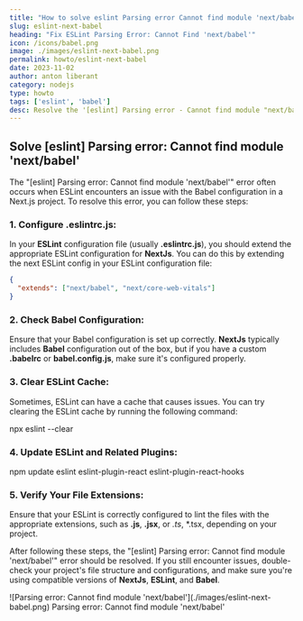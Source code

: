 ```yaml
---
title: "How to solve eslint Parsing error Cannot find module 'next/babel'"
slug: eslint-next-babel
heading: "Fix ESLint Parsing Error: Cannot Find 'next/babel'"
icon: /icons/babel.png
image: ./images/eslint-next-babel.png
permalink: howto/eslint-next-babel
date: 2023-11-02
author: anton liberant
category: nodejs
type: howto
tags: ['eslint', 'babel']
desc: Resolve the '[eslint] Parsing error - Cannot find module "next/babel"' issue in Next.js. Follow step-by-step solutions to fix ESLint and Babel config errors.
---
```


## Solve [eslint] Parsing error: Cannot find module 'next/babel'

The "[eslint] Parsing error: Cannot find module 'next/babel'" error often occurs when ESLint
encounters an issue with the Babel configuration in a Next.js project. To resolve this error, you
can follow these steps:

### 1. Configure .eslintrc.js:

In your **ESLint** configuration file (usually **.eslintrc.js**), you should extend the appropriate
ESLint configuration for **NextJs**. You can do this by extending the next ESLint config in your
ESLint configuration file:

```json
{
  "extends": ["next/babel", "next/core-web-vitals"]
}
```

### 2. Check Babel Configuration:

Ensure that your Babel configuration is set up correctly. **NextJs** typically includes **Babel**
configuration out of the box, but if you have a custom **.babelrc** or **babel.config.js**, make
sure it's configured properly.

### 3. Clear ESLint Cache:

Sometimes, ESLint can have a cache that causes issues. You can try clearing the ESLint cache by
running the following command:

<span className='code-cmd'>npx eslint --clear</span>

### 4. Update ESLint and Related Plugins:

<span className='code-cmd'>
  npm update eslint eslint-plugin-react eslint-plugin-react-hooks
</span>

### 5. Verify Your File Extensions:

Ensure that your ESLint is correctly configured to lint the files with the appropriate extensions,
such as **.js**, **.jsx**, or _.ts_, \*.tsx, depending on your project.

After following these steps, the "[eslint] Parsing error: Cannot find module 'next/babel'" error
should be resolved. If you still encounter issues, double-check your project's file structure and
configurations, and make sure you're using compatible versions of **NextJs**, **ESLint**, and
**Babel**.

<div className='single-post__img-wrapper'>
  ![Parsing error: Cannot find module
  'next/babel'](./images/eslint-next-babel.png)
  <span className='single-post__img-alt'>
    Parsing error: Cannot find module 'next/babel'
  </span>
</div>
